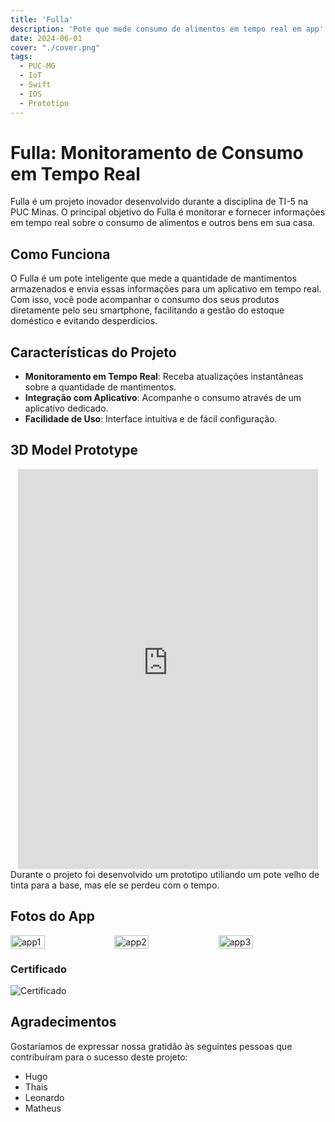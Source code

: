 ```yaml
---
title: 'Fulla'
description: 'Pote que mede consumo de alimentos em tempo real em app'
date: 2024-06-01
cover: "./cover.png"
tags:
  - PUC-MG
  - IoT
  - Swift
  - IOS
  - Prototipo
---
```


# Fulla: Monitoramento de Consumo em Tempo Real

Fulla é um projeto inovador desenvolvido durante a disciplina de TI-5 na PUC Minas. O principal objetivo do Fulla é monitorar e fornecer informações em tempo real sobre o consumo de alimentos e outros bens em sua casa.

## Como Funciona

O Fulla é um pote inteligente que mede a quantidade de mantimentos armazenados e envia essas informações para um aplicativo em tempo real. Com isso, você pode acompanhar o consumo dos seus produtos diretamente pelo seu smartphone, facilitando a gestão do estoque doméstico e evitando desperdícios.

## Características do Projeto

- **Monitoramento em Tempo Real**: Receba atualizações instantâneas sobre a quantidade de mantimentos.
- **Integração com Aplicativo**: Acompanhe o consumo através de um aplicativo dedicado.
- **Facilidade de Uso**: Interface intuitiva e de fácil configuração.

## 3D Model Prototype

<center>
    <iframe src="https://collaborate.shapr3d.com/v/2CGl2deFHb9HDJnJ-ix2l" title="Shapr3D Webviewer" width="480" height="640" frameborder="0" allow="web-share; xr-spatial-tracking" loading="lazy" scrolling="no" referrerpolicy="origin-when-cross-origin" allowfullscreen></iframe>
</center>
Durante o projeto foi desenvolvido um prototipo utiliando um pote velho de tinta para a base, mas ele se perdeu com o tempo.

## Fotos do App
<div style="display:flex; ">
    <img src="./app1.png" alt="app1" style="width:33%;"/>
    <img src="./app2.png" alt="app2" style="width:33%;"/>
    <img src="./app3.png" alt="app3" style="width:33%;"/>
</div>


### Certificado
![Certificado](./certificado.png)

## Agradecimentos

Gostaríamos de expressar nossa gratidão às seguintes pessoas que contribuíram para o sucesso deste projeto:

- Hugo
- Thais
- Leonardo
- Matheus

